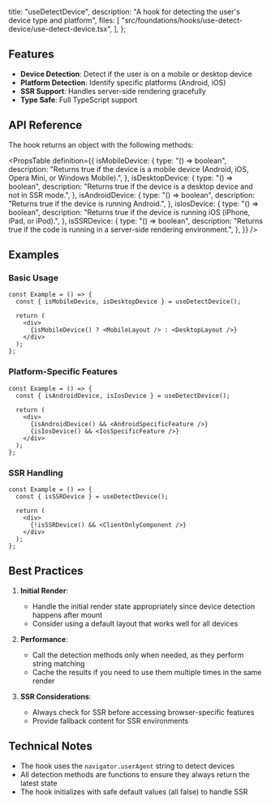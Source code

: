   title: "useDetectDevice",
  description:
    "A hook for detecting the user's device type and platform",
  files: [
    "src/foundations/hooks/use-detect-device/use-detect-device.tsx",
  ],
};

## Features

- **Device Detection**: Detect if the user is on a mobile or desktop device
- **Platform Detection**: Identify specific platforms (Android, iOS)
- **SSR Support**: Handles server-side rendering gracefully
- **Type Safe**: Full TypeScript support

## API Reference

The hook returns an object with the following methods:

<PropsTable
  definition={{
    isMobileDevice: {
      type: "() => boolean",
      description: "Returns true if the device is a mobile device (Android, iOS, Opera Mini, or Windows Mobile).",
    },
    isDesktopDevice: {
      type: "() => boolean",
      description: "Returns true if the device is a desktop device and not in SSR mode.",
    },
    isAndroidDevice: {
      type: "() => boolean",
      description: "Returns true if the device is running Android.",
    },
    isIosDevice: {
      type: "() => boolean",
      description: "Returns true if the device is running iOS (iPhone, iPad, or iPod).",
    },
    isSSRDevice: {
      type: "() => boolean",
      description: "Returns true if the code is running in a server-side rendering environment.",
    },
  }}
/>

## Examples

### Basic Usage

```tsx
const Example = () => {
  const { isMobileDevice, isDesktopDevice } = useDetectDevice();

  return (
    <div>
      {isMobileDevice() ? <MobileLayout /> : <DesktopLayout />}
    </div>
  );
};
```

### Platform-Specific Features

```tsx
const Example = () => {
  const { isAndroidDevice, isIosDevice } = useDetectDevice();

  return (
    <div>
      {isAndroidDevice() && <AndroidSpecificFeature />}
      {isIosDevice() && <IosSpecificFeature />}
    </div>
  );
};
```

### SSR Handling

```tsx
const Example = () => {
  const { isSSRDevice } = useDetectDevice();

  return (
    <div>
      {!isSSRDevice() && <ClientOnlyComponent />}
    </div>
  );
};
```

## Best Practices

1. **Initial Render**:
   - Handle the initial render state appropriately since device detection happens after mount
   - Consider using a default layout that works well for all devices

2. **Performance**:
   - Call the detection methods only when needed, as they perform string matching
   - Cache the results if you need to use them multiple times in the same render

3. **SSR Considerations**:
   - Always check for SSR before accessing browser-specific features
   - Provide fallback content for SSR environments

## Technical Notes

- The hook uses the `navigator.userAgent` string to detect devices
- All detection methods are functions to ensure they always return the latest state
- The hook initializes with safe default values (all false) to handle SSR













